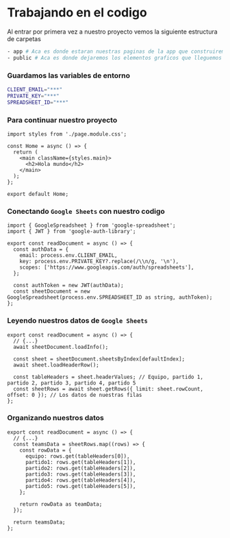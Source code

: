 # Trabajando en el codigo

Al entrar por primera vez a nuestro proyecto vemos la siguiente estructura de carpetas

```bash
- app # Aca es donde estaran nuestras paginas de la app que construiremos
- public # Aca es donde dejaremos los elementos graficos que lleguemos a necesitar
```

### Guardamos las variables de entorno

```bash
CLIENT_EMAIL="***"
PRIVATE_KEY="***"
SPREADSHEET_ID="***"
```

### Para continuar nuestro proyecto

```tsx
import styles from './page.module.css';

const Home = async () => {
  return (
    <main className={styles.main}>
      <h2>Hola mundo</h2>
    </main>
  );
};

export default Home;
```

### Conectando `Google Sheets` con nuestro codigo

```tsx
import { GoogleSpreadsheet } from 'google-spreadsheet';
import { JWT } from 'google-auth-library';

export const readDocument = async () => {
  const authData = {
    email: process.env.CLIENT_EMAIL,
    key: process.env.PRIVATE_KEY?.replace(/\\n/g, '\n'),
    scopes: ['https://www.googleapis.com/auth/spreadsheets'],
  };

  const authToken = new JWT(authData);
  const sheetDocument = new GoogleSpreadsheet(process.env.SPREADSHEET_ID as string, authToken);
};
```

### Leyendo nuestros datos de `Google Sheets`

```tsx
export const readDocument = async () => {
  // {...}
  await sheetDocument.loadInfo();

  const sheet = sheetDocument.sheetsByIndex[defaultIndex];
  await sheet.loadHeaderRow();

  const tableHeaders = sheet.headerValues; // Equipo, partido 1, partido 2, partido 3, partido 4, partido 5
  const sheetRows = await sheet.getRows({ limit: sheet.rowCount, offset: 0 }); // Los datos de nuestras filas
};
```

### Organizando nuestros datos

```tsx
export const readDocument = async () => {
  // {...}
  const teamsData = sheetRows.map((rows) => {
    const rowData = {
      equipo: rows.get(tableHeaders[0]),
      partido1: rows.get(tableHeaders[1]),
      partido2: rows.get(tableHeaders[2]),
      partido3: rows.get(tableHeaders[3]),
      partido4: rows.get(tableHeaders[4]),
      partido5: rows.get(tableHeaders[5]),
    };

    return rowData as teamData;
  });

  return teamsData;
};
```
